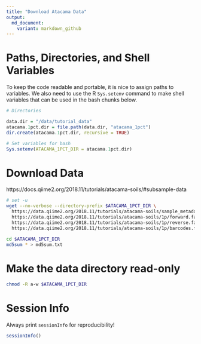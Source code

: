 ```yaml
---
title: "Download Atacama Data"
output:
  md_document:
    variant: markdown_github
---
```


# Paths, Directories, and Shell Variables
To keep the code readable and portable, it is nice to assign paths to variables.  We also need to use the R `Sys.setenv` command to make shell variables that can be used in the bash chunks below.

```r
# Directories

data.dir = "/data/tutorial_data"
atacama.1pct.dir = file.path(data.dir, "atacama_1pct")
dir.create(atacama.1pct.dir, recursive = TRUE)

# Set variables for bash
Sys.setenv(ATACAMA_1PCT_DIR = atacama.1pct.dir)
```

# Download Data
https://docs.qiime2.org/2018.11/tutorials/atacama-soils/#subsample-data

```bash
# set -u
wget --no-verbose --directory-prefix $ATACAMA_1PCT_DIR \
  https://data.qiime2.org/2018.11/tutorials/atacama-soils/sample_metadata.tsv \
  https://data.qiime2.org/2018.11/tutorials/atacama-soils/1p/forward.fastq.gz \
  https://data.qiime2.org/2018.11/tutorials/atacama-soils/1p/reverse.fastq.gz \
  https://data.qiime2.org/2018.11/tutorials/atacama-soils/1p/barcodes.fastq.gz
```

```bash
cd $ATACAMA_1PCT_DIR
md5sum * > md5sum.txt
```

# Make the data directory read-only
```bash
chmod -R a-w $ATACAMA_1PCT_DIR
```

# Session Info
Always print `sessionInfo` for reproducibility!
```r
sessionInfo()
```

